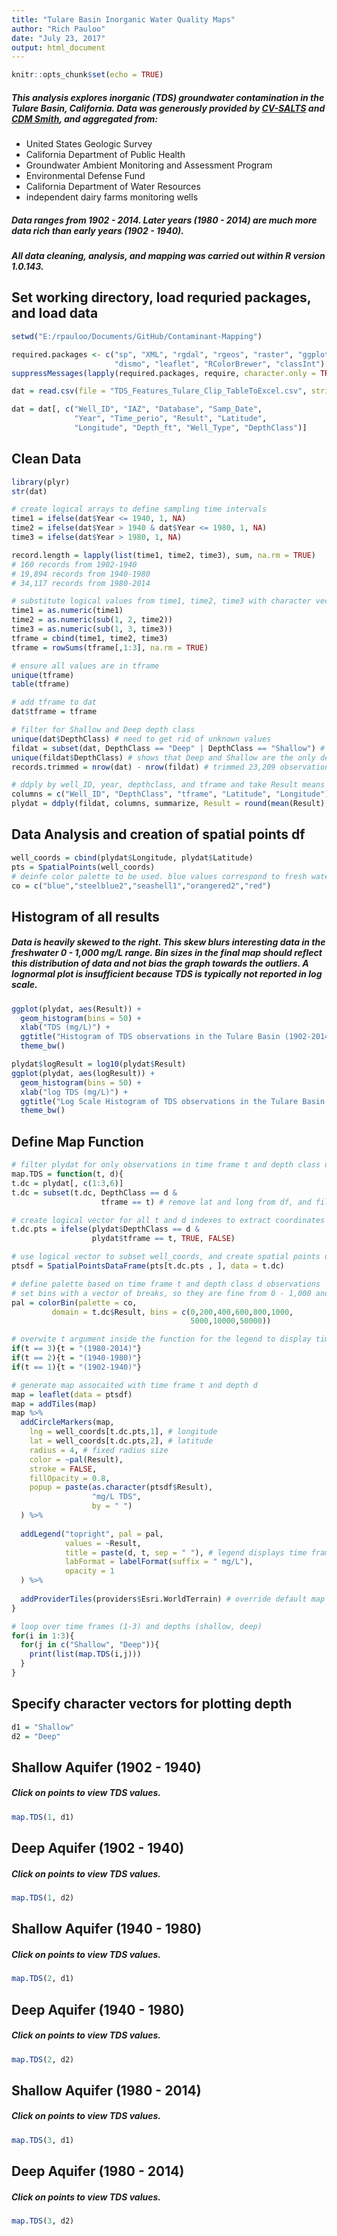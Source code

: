 ```yaml
---
title: "Tulare Basin Inorganic Water Quality Maps"
author: "Rich Pauloo"
date: "July 23, 2017"
output: html_document
---
```


```r
knitr::opts_chunk$set(echo = TRUE)
```

##### This analysis explores inorganic (TDS) groundwater contamination in the Tulare Basin, California. Data was generously provided by [CV-SALTS](https://www.cvsalinity.org/) and [CDM Smith](https://cdmsmith.com/), and aggregated from:

* United States Geologic Survey
* California Department of Public Health  
* Groundwater Ambient Monitoring and Assessment Program  
* Environmental Defense Fund  
* California Department of Water Resources  
* independent dairy farms monitoring wells  

##### Data ranges from 1902 - 2014. Later years (1980 - 2014) are much more data rich than early years (1902 - 1940).  

##### All data cleaning, analysis, and mapping was carried out within R version 1.0.143.  
  
  
  
## Set working directory, load requried packages, and load data
```r
setwd("E:/rpauloo/Documents/GitHub/Contaminant-Mapping")

required.packages <- c("sp", "XML", "rgdal", "rgeos", "raster", "ggplot2", 
                       "dismo", "leaflet", "RColorBrewer", "classInt")
suppressMessages(lapply(required.packages, require, character.only = TRUE))

dat = read.csv(file = "TDS_Features_Tulare_Clip_TableToExcel.csv", stringsAsFactors = FALSE)

dat = dat[, c("Well_ID", "IAZ", "Database", "Samp_Date", 
              "Year", "Time_perio", "Result", "Latitude",
              "Longitude", "Depth_ft", "Well_Type", "DepthClass")]
```


## Clean Data
```r
library(plyr)
str(dat)

# create logical arrays to define sampling time intervals
time1 = ifelse(dat$Year <= 1940, 1, NA) 
time2 = ifelse(dat$Year > 1940 & dat$Year <= 1980, 1, NA) 
time3 = ifelse(dat$Year > 1980, 1, NA) 

record.length = lapply(list(time1, time2, time3), sum, na.rm = TRUE)
# 160 records from 1902-1940
# 19,894 records from 1940-1980
# 34,117 records from 1980-2014

# substitute logical values from time1, time2, time3 with character vectors for plyr
time1 = as.numeric(time1)
time2 = as.numeric(sub(1, 2, time2))
time3 = as.numeric(sub(1, 3, time3))
tframe = cbind(time1, time2, time3)
tframe = rowSums(tframe[,1:3], na.rm = TRUE)

# ensure all values are in tframe
unique(tframe)
table(tframe)

# add tframe to dat
dat$tframe = tframe

# filter for Shallow and Deep depth class
unique(dat$DepthClass) # need to get rid of unknown values
fildat = subset(dat, DepthClass == "Deep" | DepthClass == "Shallow") # subset deep/shallow
unique(fildat$DepthClass) # shows that Deep and Shallow are the only depth classes now
records.trimmed = nrow(dat) - nrow(fildat) # trimmed 23,209 observations without a depth class

# ddply by well_ID, year, depthclass, and tframe and take Result means 
columns = c("Well_ID", "DepthClass", "tframe", "Latitude", "Longitude")
plydat = ddply(fildat, columns, summarize, Result = round(mean(Result), digits=2))
```


## Data Analysis and creation of spatial points df
```r
well_coords = cbind(plydat$Longitude, plydat$Latitude)
pts = SpatialPoints(well_coords)
# deinfe color palette to be used. blue values correspond to fresh water, red to salty water
co = c("blue","steelblue2","seashell1","orangered2","red")
```


## Histogram of all results
##### Data is heavily skewed to the right. This skew blurs interesting data in the freshwater 0 - 1,000 mg/L range. Bin sizes in the final map should reflect this distribution of data and not bias the graph towards the outliers. A lognormal plot is insufficient because TDS is typically not reported in log scale.
```r
ggplot(plydat, aes(Result)) + 
  geom_histogram(bins = 50) + 
  xlab("TDS (mg/L)") +
  ggtitle("Histogram of TDS observations in the Tulare Basin (1902-2014)") +
  theme_bw()

plydat$logResult = log10(plydat$Result)
ggplot(plydat, aes(logResult)) + 
  geom_histogram(bins = 50) + 
  xlab("log TDS (mg/L)") +
  ggtitle("Log Scale Histogram of TDS observations in the Tulare Basin (1902-2014)") +
  theme_bw()
```


## Define Map Function
```r
# filter plydat for only observations in time frame t and depth class d
map.TDS = function(t, d){
t.dc = plydat[, c(1:3,6)]
t.dc = subset(t.dc, DepthClass == d & 
                    tframe == t) # remove lat and long from df, and filter for desired results

# create logical vector for all t and d indexes to extract coordinates of these observations
t.dc.pts = ifelse(plydat$DepthClass == d & 
                  plydat$tframe == t, TRUE, FALSE)

# use logical vector to subset well_coords, and create spatial points data frame for time frame t and depth d
ptsdf = SpatialPointsDataFrame(pts[t.dc.pts , ], data = t.dc)

# define palette based on time frame t and depth class d observations
# set bins with a vector of breaks, so they are fine from 0 - 1,000 and coarse from 1,000 - 50,000
pal = colorBin(palette = co,
         domain = t.dc$Result, bins = c(0,200,400,600,800,1000,
                                        5000,10000,50000))

# overwite t argument inside the function for the legend to display time frame
if(t == 3){t = "(1980-2014)"}
if(t == 2){t = "(1940-1980)"}
if(t == 1){t = "(1902-1940)"}

# generate map assocaited with time frame t and depth d
map = leaflet(data = ptsdf) 
map = addTiles(map)
map %>%
  addCircleMarkers(map,
    lng = well_coords[t.dc.pts,1], # longitude
    lat = well_coords[t.dc.pts,2], # latitude
    radius = 4, # fixed radius size
    color = ~pal(Result),
    stroke = FALSE, 
    fillOpacity = 0.8,
    popup = paste(as.character(ptsdf$Result), 
                  "mg/L TDS", 
                  by = " ")
  ) %>%
  
  addLegend("topright", pal = pal,
            values = ~Result,
            title = paste(d, t, sep = " "), # legend displays time frame and depth class as title
            labFormat = labelFormat(suffix = " mg/L"),
            opacity = 1
  ) %>%
  
  addProviderTiles(providers$Esri.WorldTerrain) # override default map
}
```


```r
# loop over time frames (1-3) and depths (shallow, deep)
for(i in 1:3){
  for(j in c("Shallow", "Deep")){
    print(list(map.TDS(i,j)))
  }
}

```

## Specify character vectors for plotting depth
```r
d1 = "Shallow"
d2 = "Deep"
```


## Shallow Aquifer (1902 - 1940)
##### Click on points to view TDS values.
```r
map.TDS(1, d1)
```


## Deep Aquifer (1902 - 1940)
##### Click on points to view TDS values.
```r
map.TDS(1, d2)
```


## Shallow Aquifer (1940 - 1980)
##### Click on points to view TDS values.
```r
map.TDS(2, d1)
```


## Deep Aquifer (1940 - 1980)
##### Click on points to view TDS values.
```r
map.TDS(2, d2)
```


## Shallow Aquifer (1980 - 2014)
##### Click on points to view TDS values.
```r
map.TDS(3, d1)
```


## Deep Aquifer (1980 - 2014)
##### Click on points to view TDS values.
```r
map.TDS(3, d2)
```






